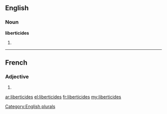 ==English==

===Noun===
'''liberticides'''

# {{plural of|liberticide}}

[[Category:English plurals]]

----

==French==

===Adjective===
{{fr-adj-form}} {{m|f|p}}

# {{form of|plural|liberticide|lang=fr}}

[[ar:liberticides]]
[[el:liberticides]]
[[fr:liberticides]]
[[my:liberticides]]